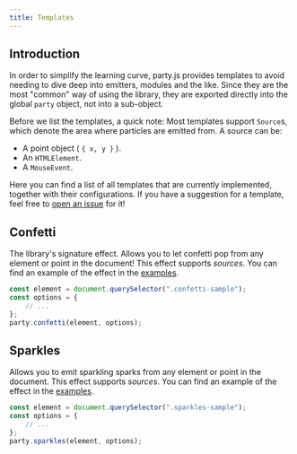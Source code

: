 ```yaml
---
title: Templates
---
```



## Introduction

In order to simplify the learning curve, party.js provides templates to avoid needing to dive deep into emitters, modules and the like. Since they are the most "common" way of using the library, they are exported directly into the global `party` object, not into a sub-object.

Before we list the templates, a quick note: Most templates support `Source`s, which denote the area where particles are emitted from. A source can be:

-   A point object ( `{ x, y }` ).
-   An `HTMLElement`.
-   A `MouseEvent`.

Here you can find a list of all templates that are currently implemented, together with their configurations. If you have a suggestion for a template, feel free to [open an issue](https://github.com/yiliansource/party-js/issues/new) for it!

## Confetti

The library's signature effect. Allows you to let confetti pop from any element or point in the document! This effect supports _sources_. You can find an example of the effect in the [examples](/docs/examples/simple#confetti).

```js
const element = document.querySelector(".confetti-sample");
const options = {
    // ...
};
party.confetti(element, options);
```

<Accordion icon="/img/settings.svg" title="Configuration" expanded={true}>
    <FieldList>
        <FieldItem
            name="count"
            type="Variation<number>"
            defaultValue="range(20, 40)"
            description="The amount of confetti particles that should be emitted."
        />
        <FieldItem
            name="spread"
            type="Variation<number>"
            defaultValue="40"
            description="The amount of spread that is applied to the emission angle. Note that the default angle points upwards."
        />
        <FieldItem
            name="speed"
            type="Variation<number>"
            defaultValue="range(300, 600)"
            description="The initial speed that the confetti particles are emitted with."
        />
        <FieldItem
            name="size"
            type="Variation<number>"
            defaultValue="skew(1, 0.2)"
            description="The initial size that the confetti particles are emitted with."
        />
        <FieldItem
            name="rotation"
            type="Variation<Vector>"
            defaultValue="() => random.randomUnitVector().scale(180)"
            description="The initial rotation that the confetti particles are emitted with."
        />
        <FieldItem
            name="colour"
            type="Variation<Colour>"
            defaultValue="() => Colour.fromHsl(random.randomRange(0, 360), 100, 70)"
            description="The initial colour that particles are emitted with."
        />
        <FieldItem
            name="rotationOverLifetime"
            type="ParticleModifier<Vector>"
            defaultValue="(p) => Math.min(1, (p.initialLifetime - p.lifetime) * 3)"
            description="The rotation that is applied to the confetti particles over their lifetime."
        />
        <FieldItem
            name="sizeOverLifetime"
            type="ParticleModifier<number>"
            defaultValue="(p) => new Vector(140, 200, 260).scale(p.initialLifetime - p.lifetime)"
            description="The size that is applied to the confetti particles over their lifetime."
        />
        <FieldItem
            name="shapes"
            type="Variation<string | HTMLElement>"
            defaultValue='["square", "circle"]'
            description="The confetti shapes that should be emitted."
        />
    </FieldList>
</Accordion>

## Sparkles

Allows you to emit sparkling sparks from any element or point in the document. This effect supports _sources_. You can find an example of the effect in the [examples](/docs/examples/simple#sparkles).

```js
const element = document.querySelector(".sparkles-sample");
const options = {
    // ...
};
party.sparkles(element, options);
```

<Accordion icon="/img/settings.svg" title="Configuration" expanded={true}>
    <FieldList>
        <FieldItem
            name="count"
            type="Variation<number>"
            defaultValue="range(10, 20)"
            description="The amount of sparkles that should be emitted."
        />
        <FieldItem
            name="speed"
            type="Variation<number>"
            defaultValue="range(100, 200)"
            description="The speed at which the sparkles should be emitted at (in every direction)."
        />
        <FieldItem
            name="size"
            type="Variation<number>"
            defaultValue="range(0.5, 1.5)"
            description="The initial size that emitted sparkles should have."
        />
        <FieldItem
            name="rotation"
            type="Variation<Vector>"
            defaultValue="() => new Vector(0, 0, random.randomRange(0, 360))"
            description="The initial rotation that sparkles should be emitted with. Note that the default only affects the z-axis."
        />
        <FieldItem
            name="colour"
            type="Variation<Colour>"
            defaultValue="Colour.fromHsl(50, 100, random.randomRange(55, 85))"
            description="The initial colour that sparkles should be emitted with. By default a gold-ish colour."
        />
        <FieldItem
            name="rotationOverLifetime"
            type="ParticleModifier<Vector>"
            defaultValue="(p) => new Vector(0, 0, 200).scale(p.initialLifetime - p.lifetime)"
            description="The rotation that is applied to the sparkles over their lifetime."
        />
        <FieldItem
            name="sizeOverLifetime"
            type="ParticleModifier<number>"
            defaultValue="new NumericSpline({ time: 0, value: 0 }, { time: 0.3, value: 1 }, { time: 0.7, value: 1 }, { time: 1, value: 0 })"
            description="The size that is applied to the sparkles over their lifetime."
        />
    </FieldList>
</Accordion>
